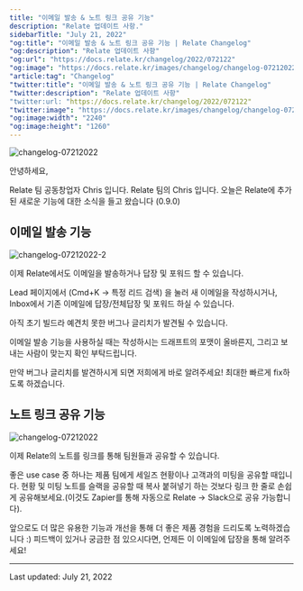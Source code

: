 ```yaml
---
title: "이메일 발송 & 노트 링크 공유 기능"
description: "Relate 업데이트 사항."
sidebarTitle: "July 21, 2022"
"og:title": "이메일 발송 & 노트 링크 공유 기능 | Relate Changelog"
"og:description": "Relate 업데이트 사항"
"og:url": "https://docs.relate.kr/changelog/2022/072122"
"og:image": "https://docs.relate.kr/images/changelog/changelog-07212022.png"
"article:tag": "Changelog"
"twitter:title": "이메일 발송 & 노트 링크 공유 기능 | Relate Changelog"
"twitter:description": "Relate 업데이트 사항"
"twitter:url: "https://docs.relate.kr/changelog/2022/072122"
"twitter:image": "https://docs.relate.kr/images/changelog/changelog-07212022.png"
"og:image:width": "2240"
"og:image:height": "1260"
---
```


![changelog-07212022](/images/changelog/changelog-07212022.png)

안녕하세요, 

Relate 팀 공동창업자 Chris 입니다.
Relate 팀의 Chris 입니다. 오늘은 Relate에 추가된 새로운 기능에 대한 소식을 들고 왔습니다 (0.9.0)

## 이메일 발송 기능

![changelog-07212022-2](/images/changelog/changelog-07212022-2.png)

이제 Relate에서도 이메일을 발송하거나 답장 및 포워드 할 수 있습니다.

Lead 페이지에서 (Cmd+K -> 특정 리드 검색) 을 눌러 새 이메일을 작성하시거나, Inbox에서 기존 이메일에 답장/전체답장 및 포워드 하실 수 있습니다.

아직 초기 빌드라 예견치 못한 버그나 글리치가 발견될 수 있습니다.

이메일 발송 기능을 사용하실 때는 작성하시는 드래프트의 포맷이 올바른지, 그리고 보내는 사람이 맞는지 확인 부탁드립니다.

만약 버그나 글리치를 발견하시게 되면 저희에게 바로 알려주세요! 최대한 빠르게 fix하도록 하겠습니다.

## 노트 링크 공유 기능

![changelog-07212022](/images/changelog/changelog-07212022.png)

이제 Relate의 노트를 링크를 통해 팀원들과 공유할 수 있습니다.

좋은 use case 중 하나는 제품 팀에게 세일즈 현황이나 고객과의 미팅을 공유할 때입니다. 현황 및 미팅 노트를 슬랙을 공유할 때 복사 붙혀넣기 하는 것보다 링크 한 줄로 손쉽게 공유해보세요.(이것도 Zapier를 통해 자동으로 Relate -> Slack으로 공유 가능합니다).

앞으로도 더 많은 유용한 기능과 개선을 통해 더 좋은 제품 경험을 드리도록 노력하겠습니다 :) 피드백이 있거나 궁금한 점 있으시다면, 언제든 이 이메일에 답장을 통해 알려주세요!

---

Last updated: July 21, 2022